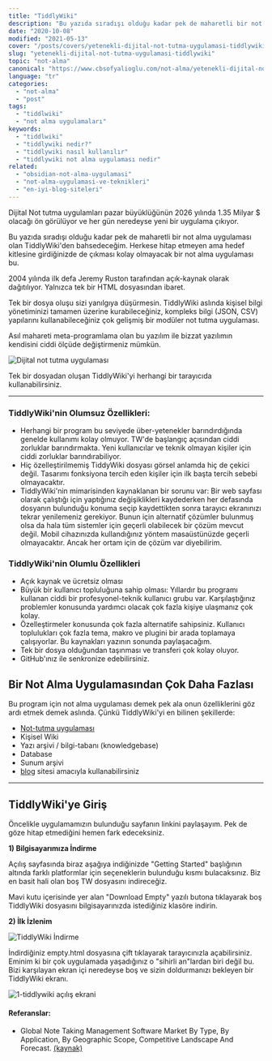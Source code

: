 ```yaml
---
title: "TiddlyWiki"
description: "Bu yazıda sıradışı olduğu kadar pek de maharetli bir not alma uygulaması olan TiddlyWiki'den bahsedeceğim."
date: "2020-10-08"
modified: "2021-05-13"
cover: "/posts/covers/yetenekli-dijital-not-tutma-uygulamasi-tiddlywiki.webp"
slug: "yetenekli-dijital-not-tutma-uygulamasi-tiddlywiki"
topic: "not-alma"
canonical: "https://www.cbsofyalioglu.com/not-alma/yetenekli-dijital-not-tutma-uygulamasi-tiddlywiki/"
language: "tr"
categories:
  - "not-alma"
  - "post"
tags:
  - "tiddlwiki"
  - "not alma uygulamaları"
keywords:
  - "tiddlwiki"
  - "tiddlywiki nedir?"
  - "tiddlywiki nasıl kullanılır"
  - "tiddlywiki not alma uygulaması nedir"
related:
  - "obsidian-not-alma-uygulamasi"
  - "not-alma-uygulamasi-ve-teknikleri"
  - "en-iyi-blog-siteleri"
---
```


Dijital Not tutma uygulamları pazar büyüklüğünün 2026 yılında 1.35 Milyar $ olacağı ön görülüyor ve her gün neredeyse yeni bir uygulama çıkıyor.

Bu yazıda sıradışı olduğu kadar pek de maharetli bir not alma uygulaması olan TiddlyWiki'den bahsedeceğim. Herkese hitap etmeyen ama hedef kitlesine girdiğinizde de çıkması kolay olmayacak bir not alma uygulaması bu.

2004 yılında ilk defa Jeremy Ruston tarafından açık-kaynak olarak dağıtılıyor. Yalnızca tek bir HTML dosyasından ibaret.

Tek bir dosya oluşu sizi yanılgıya düşürmesin. TiddlyWiki aslında kişisel bilgi yönetiminizi tamamen üzerine kurabileceğiniz, kompleks bilgi (JSON, CSV) yapılarını kullanabileceğiniz çok gelişmiş bir modüler not tutma uygulaması.

Asıl mahareti meta-programlama olan bu yazılım ile bizzat yazılımın kendisini ciddi ölçüde değiştirmeniz mümkün.

![Dijital not tutma uygulaması](/posts/digital-garden-1024x406.jpg)

Tek bir dosyadan oluşan TiddlyWiki'yi herhangi bir tarayıcıda kullanabilirsiniz.

* * *

### TiddlyWiki'nin Olumsuz Özellikleri:

- Herhangi bir program bu seviyede über-yetenekler barındırdığında genelde kullanımı kolay olmuyor. TW'de başlangıç açısından ciddi zorluklar barındırmakta. Yeni kullanıcılar ve teknik olmayan kişiler için ciddi zorluklar barındırabiliyor.
- Hiç özelleştirilmemiş TiddyWiki dosyası görsel anlamda hiç de çekici değil. Tasarımı fonksiyona tercih eden kişiler için ilk başta tercih sebebi olmayacaktır.
- TiddlyWiki'nin mimarisinden kaynaklanan bir sorunu var: Bir web sayfası olarak çalıştığı için yaptığınız değişiklikleri kaydederken her defasında dosyanın bulunduğu konuma seçip kaydettikten sonra tarayıcı ekranınızı tekrar yenilemeniz gerekiyor. Bunun için alternatif çözümler bulunmuş olsa da hala tüm sistemler için geçerli olabilecek bir çözüm mevcut değil. Mobil cihazınızda kullandığınız yöntem masaüstünüzde geçerli olmayacaktır. Ancak her ortam için de çözüm var diyebilirim.

### TiddlyWiki'nin Olumlu Özellikleri

- Açık kaynak ve ücretsiz olması
- Büyük bir kullanıcı topluluğuna sahip olması: Yıllardır bu programı kullanan ciddi bir profesyonel-teknik kullanıcı grubu var. Karşılaştığınız problemler konusunda yardımcı olacak çok fazla kişiye ulaşmanız çok kolay.
- Özelleştirmeler konusunda çok fazla alternatife sahipsiniz. Kullanıcı toplulukları çok fazla tema, makro ve plugini bir arada toplamaya çalışıyorlar. Bu kaynakları yazının sonunda paylaşacağım.
- Tek bir dosya olduğundan taşınması ve transferi çok kolay oluyor.
- GitHub'ınız ile senkronize edebilirsiniz.

## Bir Not Alma Uygulamasından Çok Daha Fazlası

Bu program için not alma uygulaması demek pek ala onun özelliklerini göz ardı etmek demek aslında. Çünkü TiddlyWiki'yi en bilinen şekillerde:

- [Not-tutma uygulaması](https://www.cbsofyalioglu.com/not-alma/not-alma-uygulamasi-ve-teknikleri/)
- Kişisel Wiki
- Yazı arşivi / bilgi-tabanı (knowledgebase)
- Database
- Sunum arşivi
- [blog](https://www.cbsofyalioglu.com/blog-acmak/en-iyi-blog-siteleri/) sitesi amacıyla kullanabilirsiniz

* * *

## TiddlyWiki'ye Giriş

Öncelikle uygulamamızın bulunduğu sayfanın linkini paylaşayım. Pek de göze hitap etmediğini hemen fark edeceksiniz.


**1) Bilgisayarımıza İndirme**

Açılış sayfasında biraz aşağıya indiğinizde "Getting Started" başlığının altında farklı platformlar için seçeneklerin bulunduğu kısmı bulacaksınız. Biz en basit hali olan boş TW dosyasını indireceğiz.

Mavi kutu içerisinde yer alan "Download Empty" yazılı butona tıklayarak boş TiddlyWiki dosyasını bilgisayarınızda istediğiniz klasöre indirin.

**2) İlk İzlenim**

![TiddlyWiki İndirme](/posts/0-empty-1024x487.jpg)

İndirdiğiniz empty.html dosyasına çift tıklayarak tarayıcınızla açabilirsiniz. Eminim ki bir çok uygulamada yaşadığınız o "sihirli an"lardan biri değil bu. Bizi karşılayan ekran içi neredeyse boş ve sizin doldurmanızı bekleyen bir TiddlyWiki ekranı.

![1-tiddlywiki açılış ekrani](/posts/1-tiddlywiki-acilis-ekrani-1024x456.jpg)





#### Referanslar:

- Global Note Taking Management Software Market By Type, By Application, By Geographic Scope, Competitive Landscape And Forecast.
    [(kaynak)](https://www.verifiedmarketresearch.com/product/note-making-management-software-market)
